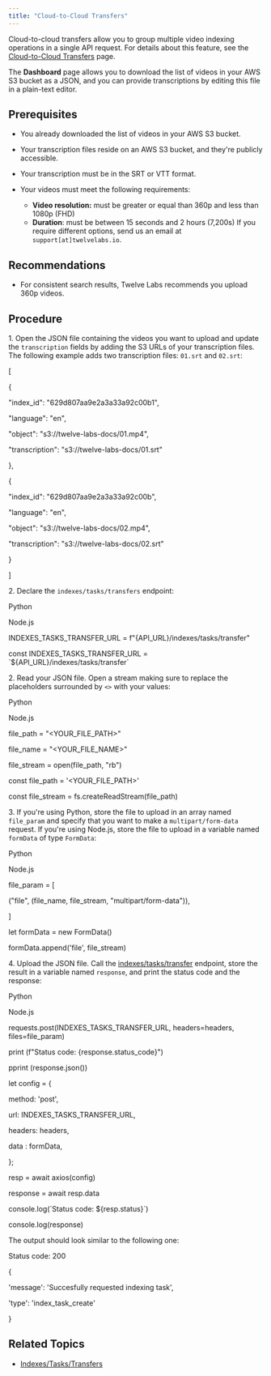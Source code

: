 ```yaml
---
title: "Cloud-to-Cloud Transfers"
---
```


Cloud-to-cloud transfers allow you to group multiple video indexing operations in a single API request. For details about this feature, see the [Cloud-to-Cloud Transfers](/guides/uploading-videos/cloud-to-cloud-transfers) page.

The **Dashboard** page allows you to download the list of videos in your AWS S3 bucket as a JSON, and you can provide transcriptions by editing this file in a plain-text editor.

## Prerequisites

* You already downloaded the list of videos in your AWS S3 bucket.

* Your transcription files reside on an AWS S3 bucket, and they're publicly accessible.

* Your transcription must be in the SRT or VTT format.

* Your videos must meet the following requirements:  
   * **Video resolution:** must be greater or equal than 360p and less than 1080p (FHD)  
   * **Duration**: must be between 15 seconds and 2 hours (7,200s) If you require different options, send us an email at `support[at]twelvelabs.io`.

## Recommendations

* For consistent search results, Twelve Labs recommends you upload 360p videos.

## Procedure

1\. Open the JSON file containing the videos you want to upload and update the `transcription` fields by adding the S3 URLs of your transcription files. The following example adds two transcription files: `01.srt` and `02.srt`:

\[

{

"index\_id": "629d807aa9e2a3a33a92c00b1",

"language": "en",

"object": "s3://twelve-labs-docs/01.mp4",

"transcription": "s3://twelve-labs-docs/01.srt"

},

{

"index\_id": "629d807aa9e2a3a33a92c00b",

"language": "en",

"object": "s3://twelve-labs-docs/02.mp4",

"transcription": "s3://twelve-labs-docs/02.srt"

}

\]

2\. Declare the `indexes/tasks/transfers` endpoint:

Python

Node.js

INDEXES\_TASKS\_TRANSFER\_URL \= f"{API\_URL}/indexes/tasks/transfer"

const INDEXES\_TASKS\_TRANSFER\_URL \= \`${API\_URL}/indexes/tasks/transfer\`

2\. Read your JSON file. Open a stream making sure to replace the placeholders surrounded by `<>` with your values:

Python

Node.js

file\_path \= "<YOUR\_FILE\_PATH>"

file\_name \= "<YOUR\_FILE\_NAME>"

file\_stream \= open(file\_path, "rb")

const file\_path \= '<YOUR\_FILE\_PATH>'

const file\_stream \= fs.createReadStream(file\_path)

3\. If you're using Python, store the file to upload in an array named `file_param` and specify that you want to make a `multipart/form-data` request. If you're using Node.js, store the file to upload in a variable named `formData` of type `FormData`:

Python

Node.js

file\_param \= \[

("file", (file\_name, file\_stream, "multipart/form-data")),

\]

let formData \= new FormData()

formData.append('file', file\_stream)

4\. Upload the JSON file. Call the [indexes/tasks/transfer](/reference/api-reference/indexes-tasks-transfers) endpoint, store the result in a variable named `response`, and print the status code and the response:

Python

Node.js

requests.post(INDEXES\_TASKS\_TRANSFER\_URL, headers\=headers, files\=file\_param)

print (f"Status code: {response.status\_code}")

pprint (response.json())

let config \= {

method: 'post',

url: INDEXES\_TASKS\_TRANSFER\_URL,

headers: headers,

data : formData,

};

resp \= await axios(config)

response \= await resp.data

console.log(\`Status code: ${resp.status}\`)

console.log(response)

The output should look similar to the following one:

Status code: 200

{

 'message': 'Succesfully requested indexing task',

 'type': 'index\_task\_create'

}

## Related Topics

* [Indexes/Tasks/Transfers](/reference/api-reference/indexes-tasks-transfers)
